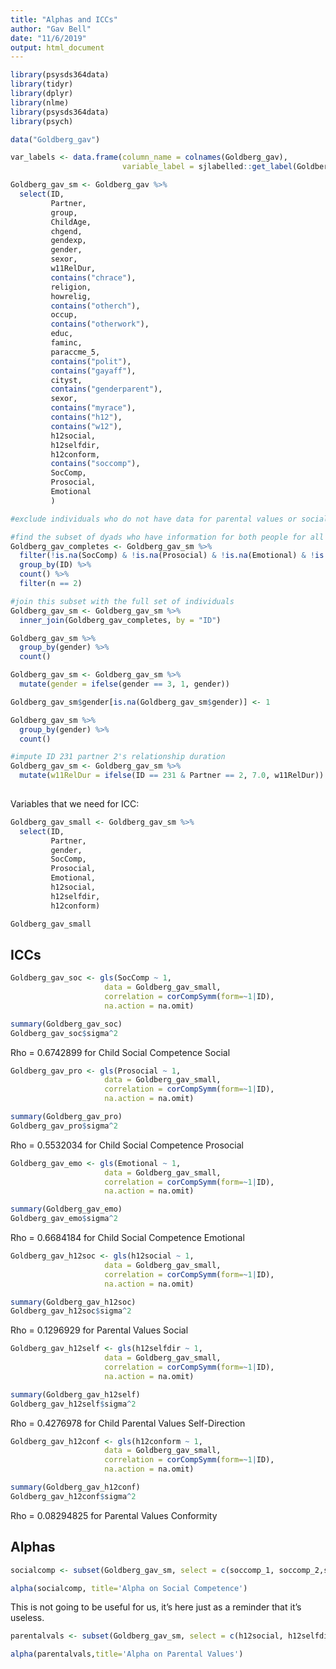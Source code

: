 ```yaml
---
title: "Alphas and ICCs"
author: "Gav Bell"
date: "11/6/2019"
output: html_document
---
```

```r
library(psysds364data)
library(tidyr)
library(dplyr)
library(nlme)
library(psysds364data)
library(psych)
```

```r
data("Goldberg_gav")
```

```r
var_labels <- data.frame(column_name = colnames(Goldberg_gav),
                         variable_label = sjlabelled::get_label(Goldberg_gav))

Goldberg_gav_sm <- Goldberg_gav %>%
  select(ID,
         Partner,
         group,
         ChildAge,
         chgend,
         gendexp,
         gender,
         sexor,
         w11RelDur,
         contains("chrace"),
         religion,
         howrelig,
         contains("otherch"),
         occup,
         contains("otherwork"),
         educ,
         faminc,
         paraccme_5,
         contains("polit"),
         contains("gayaff"),
         cityst,
         contains("genderparent"),
         sexor,
         contains("myrace"),
         contains("h12"),
         contains("w12"),
         h12social,
         h12selfdir,
         h12conform,
         contains("soccomp"),
         SocComp,
         Prosocial,
         Emotional
         )

```

```r
#exclude individuals who do not have data for parental values or social competence

#find the subset of dyads who have information for both people for all of the variables
Goldberg_gav_completes <- Goldberg_gav_sm %>%
  filter(!is.na(SocComp) & !is.na(Prosocial) & !is.na(Emotional) & !is.na(h12social) & !is.na(h12selfdir) & !is.na(h12conform)) %>%
  group_by(ID) %>%
  count() %>%
  filter(n == 2)

#join this subset with the full set of individuals
Goldberg_gav_sm <- Goldberg_gav_sm %>%
  inner_join(Goldberg_gav_completes, by = "ID")

```

```r
Goldberg_gav_sm %>%
  group_by(gender) %>%
  count()

Goldberg_gav_sm <- Goldberg_gav_sm %>%
  mutate(gender = ifelse(gender == 3, 1, gender))

Goldberg_gav_sm$gender[is.na(Goldberg_gav_sm$gender)] <- 1

Goldberg_gav_sm %>%
  group_by(gender) %>%
  count()

#impute ID 231 partner 2's relationship duration
Goldberg_gav_sm <- Goldberg_gav_sm %>%
  mutate(w11RelDur = ifelse(ID == 231 & Partner == 2, 7.0, w11RelDur))
  
```

Variables that we need for ICC:
```r
Goldberg_gav_small <- Goldberg_gav_sm %>%
  select(ID,
         Partner,
         gender,
         SocComp,
         Prosocial,
         Emotional,
         h12social,
         h12selfdir,
         h12conform)
```

```r
Goldberg_gav_small
```
## ICCs
```r
Goldberg_gav_soc <- gls(SocComp ~ 1,
                     data = Goldberg_gav_small,
                     correlation = corCompSymm(form=~1|ID),
                     na.action = na.omit)
```

```r
summary(Goldberg_gav_soc)
Goldberg_gav_soc$sigma^2
```
Rho = 0.6742899 for Child Social Competence Social

```r
Goldberg_gav_pro <- gls(Prosocial ~ 1,
                     data = Goldberg_gav_small,
                     correlation = corCompSymm(form=~1|ID),
                     na.action = na.omit)
```

```r
summary(Goldberg_gav_pro)
Goldberg_gav_pro$sigma^2
```
Rho = 0.5532034 for Child Social Competence Prosocial

```r
Goldberg_gav_emo <- gls(Emotional ~ 1,
                     data = Goldberg_gav_small,
                     correlation = corCompSymm(form=~1|ID),
                     na.action = na.omit)
```

```r
summary(Goldberg_gav_emo)
Goldberg_gav_emo$sigma^2
```
Rho = 0.6684184 for Child Social Competence Emotional

```r
Goldberg_gav_h12soc <- gls(h12social ~ 1,
                     data = Goldberg_gav_small,
                     correlation = corCompSymm(form=~1|ID),
                     na.action = na.omit)
```

```r
summary(Goldberg_gav_h12soc)
Goldberg_gav_h12soc$sigma^2
```
Rho = 0.1296929 for Parental Values Social

```r
Goldberg_gav_h12self <- gls(h12selfdir ~ 1,
                     data = Goldberg_gav_small,
                     correlation = corCompSymm(form=~1|ID),
                     na.action = na.omit)
```

```r
summary(Goldberg_gav_h12self)
Goldberg_gav_h12self$sigma^2
```
Rho = 0.4276978 for Child Parental Values Self-Direction



```r
Goldberg_gav_h12conf <- gls(h12conform ~ 1,
                     data = Goldberg_gav_small,
                     correlation = corCompSymm(form=~1|ID),
                     na.action = na.omit)
```

```r
summary(Goldberg_gav_h12conf)
Goldberg_gav_h12conf$sigma^2
```
Rho = 0.08294825 for Parental Values Conformity


## Alphas
```r
socialcomp <- subset(Goldberg_gav_sm, select = c(soccomp_1, soccomp_2,soccomp_3,soccomp_4,soccomp_5,soccomp_6, soccomp_7, soccomp_8, soccomp_9, soccomp_10, soccomp_11, soccomp_12))
```

```r
alpha(socialcomp, title='Alpha on Social Competence')
```

This is not going to be useful for us, it's here just as a reminder that it's useless.
```r
parentalvals <- subset(Goldberg_gav_sm, select = c(h12social, h12selfdir, h12conform))
```

```r
alpha(parentalvals,title='Alpha on Parental Values')
```
